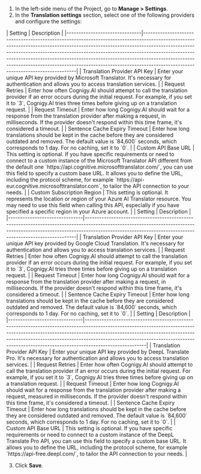 1. In the left-side menu of the Project, go to **Manage > Settings**.
2. In the **Translation settings** section, select one of the following providers and configure the settings:

<Tabs>
  <Tab title="Microsoft Translator">
    | Setting                       | Description                                                                                                                                                                                                                                                                                                                                                                                                                                            |
    |-------------------------------|--------------------------------------------------------------------------------------------------------------------------------------------------------------------------------------------------------------------------------------------------------------------------------------------------------------------------------------------------------------------------------------------------------------------------------------------------------|
    | Translation Provider API Key  | Enter your unique API key provided by Microsoft Translator. It's necessary for authentication and allows you to access translation services.                                                                                                                                                                                                                                                                                                           |
    | Request Retries               | Enter how often Cognigy.AI should attempt to call the translation provider if an error occurs during the initial request. For example, if you set it to `3`, Cognigy.AI tries three times before giving up on a translation request.                                                                                                                                                                                                                   |
    | Request Timeout               | Enter how long Cognigy.AI should wait for a response from the translation provider after making a request, in milliseconds. If the provider doesn't respond within this time frame, it's considered a timeout.                                                                                                                                                                                                                                         |
    | Sentence Cache Expiry Timeout | Enter how long translations should be kept in the cache before they are considered outdated and removed. The default value is `84,600` seconds, which corresponds to 1 day. For no caching, set it to `0`.                                                                                                                                                                                                                                             |
    | Custom API Base URL           | This setting is optional. If you have specific requirements or need to connect to a custom instance of the Microsoft Translator API different from the default one `https://api.cognitive.microsofttranslator.com/`, you can use this field to specify a custom base URL. It allows you to define the URL, including the protocol scheme, for example `https://api-eur.cognitive.microsofttranslator.com`, to tailor the API connection to your needs. |
    | Custom Subscription Region    | This setting is optional. It represents the location or region of your Azure AI Translator resource. You may need to use this field when calling this API, especially if you have specified a specific region in your Azure account.                                                                                                                                                                                                                   |
  </Tab>
  <Tab title="Google Cloud Translation">
    | Setting                       | Description                                                                                                                                                                                                                          |
    |-------------------------------|--------------------------------------------------------------------------------------------------------------------------------------------------------------------------------------------------------------------------------------|
    | Translation Provider API Key  | Enter your unique API key provided by Google Cloud Translation. It's necessary for authentication and allows you to access translation services.                                                                                     |
    | Request Retries               | Enter how often Cognigy.AI should attempt to call the translation provider if an error occurs during the initial request. For example, if you set it to `3`, Cognigy.AI tries three times before giving up on a translation request. |
    | Request Timeout               | Enter how long Cognigy.AI should wait for a response from the translation provider after making a request, in milliseconds. If the provider doesn't respond within this time frame, it's considered a timeout.                       |
    | Sentence Cache Expiry Timeout | Enter how long translations should be kept in the cache before they are considered outdated and removed. The default value is `84,600` seconds, which corresponds to 1 day. For no caching, set it to `0`.                           |
  </Tab>
  <Tab title="DeepL Translate Pro">
    | Setting                       | Description                                                                                                                                                                                                                                                                                                                                     |
    |-------------------------------|-------------------------------------------------------------------------------------------------------------------------------------------------------------------------------------------------------------------------------------------------------------------------------------------------------------------------------------------------|
    | Translation Provider API Key  | Enter your unique API key provided by DeepL Translate Pro. It's necessary for authentication and allows you to access translation services.                                                                                                                                                                                                     |
    | Request Retries               | Enter how often Cognigy.AI should attempt to call the translation provider if an error occurs during the initial request. For example, if you set it to `3`, Cognigy.AI tries three times before giving up on a translation request.                                                                                                            |
    | Request Timeout               | Enter how long Cognigy.AI should wait for a response from the translation provider after making a request, measured in milliseconds. If the provider doesn't respond within this time frame, it's considered a timeout.                                                                                                                         |
    | Sentence Cache Expiry Timeout | Enter how long translations should be kept in the cache before they are considered outdated and removed. The default value is `84,600` seconds, which corresponds to 1 day. For no caching, set it to `0`.                                                                                                                                      |
    | Custom API Base URL           | This setting is optional. If you have specific requirements or need to connect to a custom instance of the DeepL Translate Pro API, you can use this field to specify a custom base URL. It allows you to define the URL, including the protocol scheme, for example `https://api-free.deepl.com/`, to tailor the API connection to your needs. |
  </Tab>
</Tabs>

3. Click **Save**.